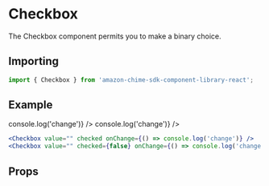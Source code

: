 
<Meta of={CheckboxStories} />

# Checkbox

The Checkbox component permits you to make a binary choice.

## Importing

```javascript
import { Checkbox } from 'amazon-chime-sdk-component-library-react';
```

## Example

<ThemeProvider theme={lightTheme}>
  <GlobalStyles />
  <Canvas>
    <Checkbox value="" checked onChange={() => console.log('change')} />
    <Checkbox value="" checked={false} onChange={() => console.log('change')} />
  </Canvas>
</ThemeProvider>

```jsx
<Checkbox value="" checked onChange={() => console.log('change')} />
<Checkbox value="" checked={false} onChange={() => console.log('change')} />
```

## Props

<ArgTypes of={Checkbox} />
